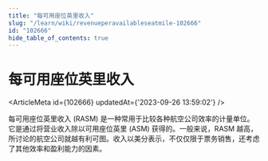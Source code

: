 ```yaml
---
title: "每可用座位英里收入"
slug: "/learn/wiki/revenueperavailableseatmile-102666"
id: "102666"
hide_table_of_contents: true
---
```



# 每可用座位英里收入

<ArticleMeta id={102666} updatedAt={'2023-09-26 13:59:02'} />
<div className='border-solid border-b border-t-0 my-4 border-[var(--ifm-color-gray-300)]' />

每可用座位英里收入 (RASM) 是一种常用于比较各种航空公司效率的计量单位。它是通过将营业收入除以可用座位英里 (ASM) 获得的。一般来说，RASM 越高，所讨论的航空公司就越有利可图。收入以美分表示，不仅仅限于票务销售，还考虑了其他效率和盈利能力的因素。
